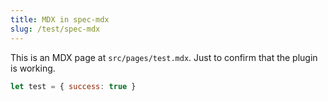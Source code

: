 ```yaml
---
title: MDX in spec-mdx
slug: /test/spec-mdx
---
```


This is an MDX page at `src/pages/test.mdx`. Just to confirm that the plugin is working.

```js
let test = { success: true }
```

